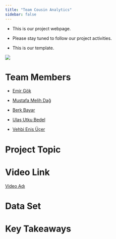 ```yaml
---
title: "Team Cousin Analytics"
sidebar: false 
---
```


-   This is our project webpage.

-   Please stay tuned to follow our project activities.
  
-   This is our template.

![](images/logo.png)

# Team Members

-   [Emir Gök](https://emu-hacettepe-analytics.github.io/emu430-fall2024-emirrgok/)

-   [Mustafa Melih Dağ](https://emu-hacettepe-analytics.github.io/emu430-fall2024-melihdag1/)

-   [Berk Bayar](https://emu-hacettepe-analytics.github.io/emu430-fall2024-berkbyr/)

-   [Ulaş Utku Bedel](https://emu-hacettepe-analytics.github.io/emu430-fall2024-ulasbedel/)

-   [Vehbi Enis Üçer](https://emu-hacettepe-analytics.github.io/emu430-fall2024-enisucer/)


# Project Topic

# Video Link

[Video Adı](https://video linki)

# Data Set

# Key Takeaways

